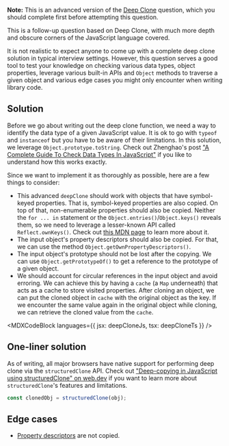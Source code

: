 

**Note:** This is an advanced version of the [Deep Clone](/questions/javascript/deep-clone) question, which you should complete first before attempting this question.

This is a follow-up question based on Deep Clone, with much more depth and obscure corners of the JavaScript language covered.

It is not realistic to expect anyone to come up with a complete deep clone solution in typical interview settings. However, this question serves a good tool to test your knowledge on checking various data types, object properties, leverage various built-in APIs and `Object` methods to traverse a given object and various edge cases you might only encounter when writing library code.

## Solution

Before we go about writing out the deep clone function, we need a way to identify the data type of a given JavaScript value. It is ok to go with `typeof` and `instanceof` but you have to be aware of their limitations. In this solution, we leverage `Object.prototype.toString`. Check out Zhenghao's post ["A Complete Guide To Check Data Types In JavaScript"](https://www.zhenghao.io/posts/js-data-type) if you like to understand how this works exactly.

Since we want to implement it as thoroughly as possible, here are a few things to consider:

- This advanced `deepClone` should work with objects that have symbol-keyed properties. That is, symbol-keyed properties are also copied. On top of that, non-enumerable properties should also be copied. Neither the `for ... in` statement or the `Object.entries()`/`Object.keys()` reveals them, so we need to leverage a lesser-known API called `Reflect.ownKeys()`. Check out [this MDN page](https://developer.mozilla.org/en-US/docs/Web/JavaScript/Reference/Global_Objects/Reflect/ownKeys) to learn more about it.
- The input object's property descriptors should also be copied. For that, we can use the method `Object.getOwnPropertyDescriptors()`.
- The input object's prototype should not be lost after the copying. We can use `Object.getPrototypeOf()` to get a reference to the prototype of a given object.
- We should account for circular references in the input object and avoid erroring. We can achieve this by having a `cache` (a `Map` underneath) that acts as a cache to store visited properties. After cloning an object, we can put the cloned object in `cache` with the original object as the key. If we encounter the same value again in the original object while cloning, we can retrieve the cloned value from the `cache`.

<MDXCodeBlock languages={{ jsx: deepCloneJs, tsx: deepCloneTs }} />

## One-liner solution

As of writing, all major browsers have native support for performing deep clone via the `structuredClone` API. Check out ["Deep-copying in JavaScript using structuredClone" on web.dev](https://web.dev/structured-clone/) if you want to learn more about `structuredClone`'s features and limitations.

```js
const clonedObj = structuredClone(obj);
```

## Edge cases

- [Property descriptors](https://developer.mozilla.org/en-US/docs/Web/JavaScript/Reference/Global_Objects/Object/getOwnPropertyDescriptors) are not copied.
